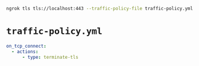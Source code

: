 ```bash
ngrok tls tls://localhost:443 --traffic-policy-file traffic-policy.yml
```

# `traffic-policy.yml`

```yaml
on_tcp_connect:
  - actions:
      - type: terminate-tls
```
